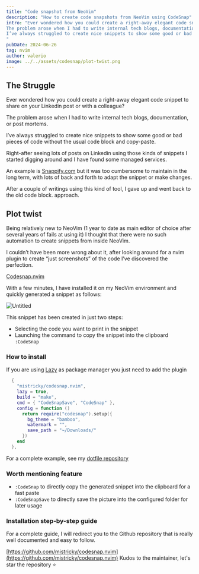 ```yaml
---
title: "Code snapshot from NeoVim"
description: "How to create code snapshots from NeoVim using CodeSnap"
intro: "Ever wondered how you could create a right-away elegant code snippet to share on your Linkedin post or with a colleague?
The problem arose when I had to write internal tech blogs, documentation, or post mortems.
I’ve always struggled to create nice snippets to show some good or bad pieces of code without the usual code block and copy-paste.
"
pubDate: 2024-06-26
tag: nvim
author: valerio
image: ../../assets/codesnap/plot-twist.png
---
```


## The Struggle

Ever wondered how you could create a right-away elegant code snippet to share on your Linkedin post or with a colleague?

The problem arose when I had to write internal tech blogs, documentation, or post mortems.

I’ve always struggled to create nice snippets to show some good or bad pieces of code without the usual code block and copy-paste.

Right-after seeing lots of posts on Linkedin using those kinds of snippets I started digging around and I have found some managed services.

An example is [Snappify.com](https://snappify.com/) but it was too cumbersome to maintain in the long term, with lots of back and forth to adapt the snippet or make changes.

After a couple of writings using this kind of tool, I gave up and went back to the old code block. approach.
## Plot twist

Being relatively new to NeoVim (1 year to date as main editor of choice after several years of fails at using it) I thought that there were no such automation to create snippets from inside NeoVim.

I couldn’t have been more wrong about it, after looking around for a nvim plugin to create “just screenshots” of the code I’ve discovered the perfection.

[Codesnap.nvim](https://github.com/mistricky/codesnap.nvim) 

With a few minutes, I have installed it on my NeoVim environment and quickly generated a snippet as follows:

![Untitled](../../assets/codesnap/plot-twist.png)

This snippet has been created in just two steps:

- Selecting the code you want to print in the snippet
- Launching the command to copy the snippet into the clipboard `:CodeSnap`
    
### How to install

If you are using [Lazy]([https://github.com/folke/lazy.nvim](https://github.com/folke/lazy.nvim)) as package manager you just need to add the plugin 

```lua
  {
    "mistricky/codesnap.nvim", 
    lazy = true,
    build = "make",
    cmd = { "CodeSnapSave", "CodeSnap" },
    config = function () 
      return require("codesnap").setup({
        bg_theme = "bamboo",
        watermark = "",
        save_path = "~/Downloads/"
      })
    end
  },
```
For a complete example, see my [dotfile repository](https://github.com/sf3ris/dotfiles/blob/48317a0093266076ce95b5e6cfc96b9a623f38ea/config/nvim/lua/plugins/init.lua#L66)

### Worth mentioning feature

- `:CodeSnap` to directly copy the generated snippet into the clipboard for a fast paste
- `:CodeSnapSave` to directly save the picture into the configured folder for later usage

### Installation step-by-step guide

For a complete guide, I will redirect you to the Github repository that is really well documented and easy to follow.

[https://github.com/mistricky/codesnap.nvim](https://github.com/mistricky/codesnap.nvim) 
Kudos to the maintainer, let's star the repository :star:

